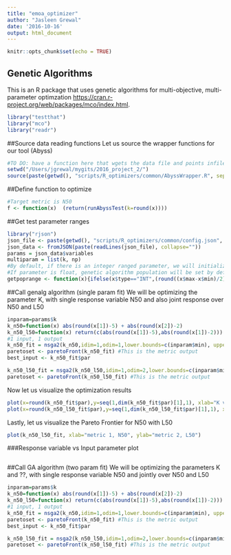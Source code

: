 ```yaml
---
title: "emoa_optimizer"
author: "Jasleen Grewal"
date: '2016-10-16'
output: html_document
---
```


```r
knitr::opts_chunk$set(echo = TRUE)
```

## Genetic Algorithms
This is an R package that uses genetic algorithms for multi-objective, multi-parameter optimzation <https://cran.r-project.org/web/packages/mco/index.html>.

```r
library("testthat")
library("mco")
library("readr")
```

##Source data reading functions 
Let us source the wrapper functions for our tool (Abyss)

```r
#TO DO: have a function here that wgets the data file and points infile var to downloaded file
setwd("/Users/jgrewal/mygits/2016_project_2/")
source(paste(getwd(), "scripts/R_optimizers/common/AbyssWrapper.R", sep="/"))
```

##Define function to optimize
```r
#Target metric is N50
f <- function(x)  (return(runAbyssTest(k=round(x))))
```

##Get test parameter ranges
```r
library("rjson")
json_file <- paste(getwd(), "scripts/R_optimizers/common/config.json", sep="/")
json_data <- fromJSON(paste(readLines(json_file), collapse=""))
params = json_data$variables
multiparam = list(k, np)
#By default, if there is an integer ranged parameter, we will initialize the genetic algorithm population to half the size of the range of this parameter
#If parameter is float, genetic algorithm population will be set by default to the range to the parameter
getpoprange <- function(x){ifelse(x$type=="INT",(round((x$max-x$min)/2) - (round((x$max-x$min)/2) %% 4)), ((x$max-x$min) - ((x$max-x$min) %% 4)))}
```

##Call genalg algorithm (single param fit)
We will be optimizing the parameter K, with single response variable N50 and also joint response over N50 and L50
```r
inparam=params$k
k_n50=function(x) abs(round(x[1])-5) + abs(round(x[2])-2)
k_n50_l50=function(x) return(c(abs(round(x[1])-5),abs(round(x[1])-2)))
#1 input, 1 output
k_n50_fit = nsga2(k_n50,idim=1,odim=1,lower.bounds=c(inparam$min), upper.bounds=c(inparam$max),popsize=getpoprange(inparam), generations=100)
paretoset <- paretoFront(k_n50_fit) #This is the metric output
best_input <- k_n50_fit$par 

k_n50_l50_fit = nsga2(k_n50_l50,idim=1,odim=2,lower.bounds=c(inparam$min), upper.bounds=c(inparam$max),popsize=getpoprange(inparam), generations=100,mprob = 0.01,cprob=0.2)
paretoset <- paretoFront(k_n50_l50_fit) #This is the metric output

```

Now let us visualize the optimization results 
```r
plot(x=round(k_n50_fit$par),y=seq(1,dim(k_n50_fit$par)[1],1), xlab="K value", ylab="Population set", main="Parameter space at final iteration \n Optimization over \nObjective function N50", xlim=c(inparam$min,inparam$max))
plot(x=round(k_n50_l50_fit$par),y=seq(1,dim(k_n50_l50_fit$par)[1],1), xlab="K value", ylab="Population set", main="Parameter space at final iteration \n Joint optimization over \nObjective functions N50 and L50", xlim=c(inparam$min, inparam$max))
```

Lastly, let us visualize the Pareto Frontier for N50 with L50
```r
plot(k_n50_l50_fit, xlab="metric 1, N50", ylab="metric 2, L50")
```

###Response variable vs Input parameter plot
```r

```

##Call GA algorithm (two param fit)
We will be optimizing the parameters K and ??, with single response variable N50 and jointly over N50 and L50
```r
inparam=params$k
k_n50=function(x) abs(round(x[1])-5) + abs(round(x[2])-2)
k_n50_l50=function(x) return(c(abs(round(x[1])-5),abs(round(x[1])-2)))
#1 input, 1 output
k_n50_fit = nsga2(k_n50,idim=1,odim=1,lower.bounds=c(inparam$min), upper.bounds=c(inparam$max),popsize=getpoprange(inparam), generations=100)
paretoset <- paretoFront(k_n50_fit) #This is the metric output
best_input <- k_n50_fit$par 

k_n50_l50_fit = nsga2(k_n50_l50,idim=1,odim=2,lower.bounds=c(inparam$min), upper.bounds=c(inparam$max),popsize=getpoprange(inparam), generations=100,mprob = 0.01,cprob=0.2)
paretoset <- paretoFront(k_n50_l50_fit) #This is the metric output
```

